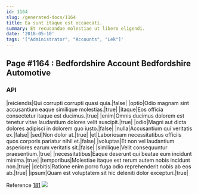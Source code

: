 ```yaml
---
id: 1164
slug: /generated-docs/1164
title: Ea sunt itaque est occaecati.
summary: Et recusandae molestiae ut libero eligendi.
date: '2018-05-10'
tags: '["Administrator", "Accounts", "Lek"]'
---
```


## Page #1164 : Bedfordshire Account Bedfordshire Automotive
### API

|reiciendis|Qui corrupti corrupti quasi quia.|false|
|optio|Odio magnam sint accusantium eaque similique molestias.|true|
|itaque|Eos officia consectetur itaque est ducimus.|true|
|enim|Omnis ducimus dolorem est tenetur vitae laudantium dolores velit suscipit.|true|
|odio|Magni aut dicta dolores adipisci in dolorem quo iusto.|false|
|nulla|Accusantium qui veritatis ex.|false|
|sed|Non dolor at.|true|
|et|Laboriosam necessitatibus officiis quos corporis pariatur nihil et.|false|
|voluptas|Et non vel laudantium asperiores earum veritatis sit.|false|
|similique|Velit consequuntur praesentium.|true|
|necessitatibus|Eaque deserunt qui beatae eum incidunt minima.|true|
|temporibus|Molestiae itaque est rerum autem nobis incidunt non.|true|
|debitis|Ratione enim porro fuga odio reprehenderit nobis ab eos ab.|true|
|ipsum|Quam est voluptatem sit hic deleniti dolor excepturi.|true|

Reference [181](/generated-docs/181)
![](/assets/cats-2.jpg)


